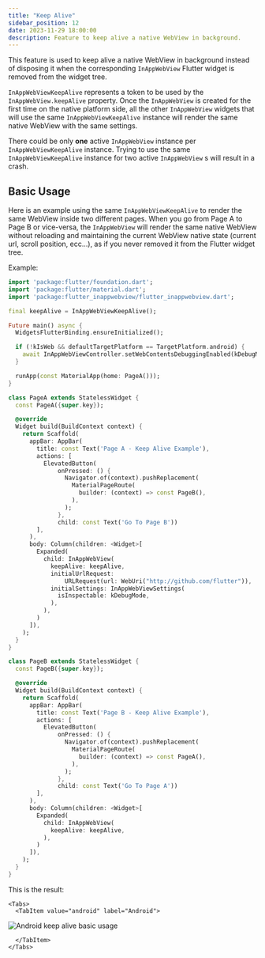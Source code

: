 ```yaml
---
title: "Keep Alive"
sidebar_position: 12
date: 2023-11-29 18:00:00
description: Feature to keep alive a native WebView in background.
---
```



<head>
  <title>WebView Keep Alive | {config.title}</title>
</head>

This feature is used to keep alive a native WebView in background instead of disposing it when the
corresponding `InAppWebView` Flutter widget is removed from the widget tree.

`InAppWebViewKeepAlive` represents a token to be used by the `InAppWebView.keepAlive` property.
Once the `InAppWebView` is created for the first time on the native platform side,
all the other `InAppWebView` widgets that will use the same `InAppWebViewKeepAlive` instance
will render the same native WebView with the same settings.

There could be only **one** active `InAppWebView` instance per `InAppWebViewKeepAlive` instance.
Trying to use the same `InAppWebViewKeepAlive` instance for two active `InAppWebView` s will result in a crash.

## Basic Usage

Here is an example using the same `InAppWebViewKeepAlive` to render the same WebView inside two different pages.
When you go from Page A to Page B or vice-versa, the `InAppWebView` will render the same native WebView
without reloading and maintaining the current WebView native state (current url, scroll position, ecc...),
as if you never removed it from the Flutter widget tree.

Example:
```dart
import 'package:flutter/foundation.dart';
import 'package:flutter/material.dart';
import 'package:flutter_inappwebview/flutter_inappwebview.dart';

final keepAlive = InAppWebViewKeepAlive();

Future main() async {
  WidgetsFlutterBinding.ensureInitialized();

  if (!kIsWeb && defaultTargetPlatform == TargetPlatform.android) {
    await InAppWebViewController.setWebContentsDebuggingEnabled(kDebugMode);
  }

  runApp(const MaterialApp(home: PageA()));
}

class PageA extends StatelessWidget {
  const PageA({super.key});

  @override
  Widget build(BuildContext context) {
    return Scaffold(
      appBar: AppBar(
        title: const Text('Page A - Keep Alive Example'),
        actions: [
          ElevatedButton(
              onPressed: () {
                Navigator.of(context).pushReplacement(
                  MaterialPageRoute(
                    builder: (context) => const PageB(),
                  ),
                );
              },
              child: const Text('Go To Page B'))
        ],
      ),
      body: Column(children: <Widget>[
        Expanded(
          child: InAppWebView(
            keepAlive: keepAlive,
            initialUrlRequest:
                URLRequest(url: WebUri("http://github.com/flutter")),
            initialSettings: InAppWebViewSettings(
              isInspectable: kDebugMode,
            ),
          ),
        )
      ]),
    );
  }
}

class PageB extends StatelessWidget {
  const PageB({super.key});

  @override
  Widget build(BuildContext context) {
    return Scaffold(
      appBar: AppBar(
        title: const Text('Page B - Keep Alive Example'),
        actions: [
          ElevatedButton(
              onPressed: () {
                Navigator.of(context).pushReplacement(
                  MaterialPageRoute(
                    builder: (context) => const PageA(),
                  ),
                );
              },
              child: const Text('Go To Page A'))
        ],
      ),
      body: Column(children: <Widget>[
        Expanded(
          child: InAppWebView(
            keepAlive: keepAlive,
          ),
        )
      ]),
    );
  }
}
```

This is the result:

```mdx-code-block
<Tabs>
  <TabItem value="android" label="Android">
```
![Android keep alive basic usage](./keep-alive/android-keep-alive-basic-usage.gif "Android keep alive basic usage.")
```mdx-code-block
  </TabItem>
</Tabs>
```
